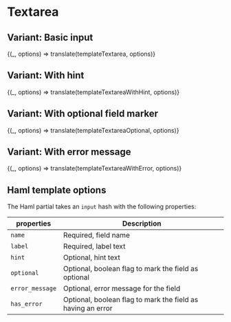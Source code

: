 
<Meta title="Forms/Textarea" />

# Textarea

## Variant: Basic input


<Preview>
  <Story
    name="Basic"
    parameters={{ docs: { source: { code: templateTextarea.raw } } }}
  >
    {(_, options) => translate(templateTextarea, options)}
  </Story>
</Preview>

## Variant: With hint


<Preview>
  <Story
    name="With hint"
    parameters={{ docs: { source: { code: templateTextareaWithHint.raw } } }}
  >
    {(_, options) => translate(templateTextareaWithHint, options)}
  </Story>
</Preview>

## Variant: With optional field marker


<Preview>
  <Story
    name="Optional field"
    parameters={{ docs: { source: { code: templateTextareaOptional.raw } } }}
  >
    {(_, options) => translate(templateTextareaOptional, options)}
  </Story>
</Preview>


## Variant: With error message

<Preview>
  <Story
    name="With error"
    parameters={{ docs: { source: { code: templateTextareaWithError.raw } } }}
  >
    {(_, options) => translate(templateTextareaWithError, options)}
  </Story>
</Preview>

## Haml template options

The Haml partial takes an `input` hash with the following properties:

| properties      | Description                                                 |
| --------------- | ----------------------------------------------------------- |
| `name`          | Required, field name                                        |
| `label`         | Required, label text                                        |
| `hint`          | Optional, hint text                                         |
| `optional`      | Optional, boolean flag to mark the field as optional        |
| `error_message` | Optional, error message for the field                       |
| `has_error`     | Optional, boolean flag to mark the field as having an error |

